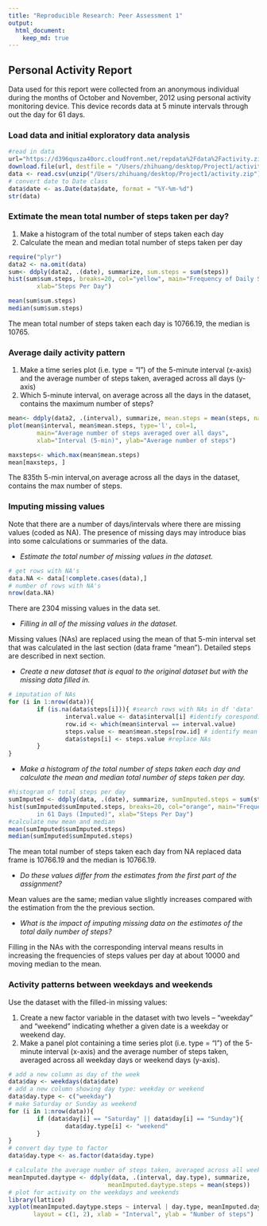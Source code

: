 ```yaml
---
title: "Reproducible Research: Peer Assessment 1"
output: 
  html_document:
    keep_md: true
---
```


## Personal Activity Report

Data used for this report were collected from an anonymous individual during the months of October and November, 2012 using personal activity monitoring device. This device records data at 5 minute intervals through out the day for 61 days. 

### Load data and initial exploratory data analysis

```r
#read in data
url="https://d396qusza40orc.cloudfront.net/repdata%2Fdata%2Factivity.zip"
download.file(url, destfile = "/Users/zhihuang/desktop/Project1/activity.zip", method="curl")
data <- read.csv(unzip("/Users/zhihuang/desktop/Project1/activity.zip"))
# convert date to Date class
data$date <- as.Date(data$date, format = "%Y-%m-%d") 
str(data)
```

### Extimate the mean total number of steps taken per day?

1. Make a histogram of the total number of steps taken each day
2. Calculate the mean and median total number of steps taken per day  

```r
require("plyr")
data2 <- na.omit(data)
sum<- ddply(data2, .(date), summarize, sum.steps = sum(steps))
hist(sum$sum.steps, breaks=20, col="yellow", main="Frequency of Daily Steps in 61 Days", 
        xlab="Steps Per Day")
```

```r
mean(sum$sum.steps)
median(sum$sum.steps)
```
The mean total number of steps taken each day is 10766.19, the median is 10765.

### Average daily activity pattern

1. Make a time series plot (i.e. type = "l") of the 5-minute interval (x-axis) 
and the average number of steps taken, averaged across all days (y-axis)  
2. Which 5-minute interval, on average across all the days in the dataset,
contains the maximum number of steps?  
```r
mean<- ddply(data2, .(interval), summarize, mean.steps = mean(steps, na.rm = TRUE))
plot(mean$interval, mean$mean.steps, type='l', col=1, 
        main="Average number of steps averaged over all days", 
        xlab="Interval (5-min)", ylab="Average number of steps")
```

```r
maxsteps<- which.max(mean$mean.steps)
mean[maxsteps, ]
```

The 835th 5-min interval,on average across all the days in the dataset, contains the max number of steps.

### Imputing missing values

Note that there are a number of days/intervals where there are missing values (coded as NA). The presence of missing days may introduce bias into some calculations or summaries of the data.

* *Estimate the total number of missing values in the dataset.*  

```r
# get rows with NA's
data.NA <- data[!complete.cases(data),]
# number of rows with NA's
nrow(data.NA)
```
There are 2304 missing values in the data set.

* *Filling in all of the missing values in the dataset.*   

Missing values (NAs) are replaced using the mean of that 5-min interval set that was calculated in the last section (data frame "mean"). Detailed steps are described in next section.  

* *Create a new dataset that is equal to the original dataset but with the missing data filled in.*    

```r
# imputation of NAs
for (i in 1:nrow(data)){
        if (is.na(data$steps[i])){ #search rows with NAs in df 'data'
                interval.value <- data$interval[i] #identify coresponding interval value
                row.id <- which(mean$interval == interval.value) 
                steps.value <- mean$mean.steps[row.id] # identify mean step value in df 'mean'
                data$steps[i] <- steps.value #replace NAs
        }
}
```

* *Make a histogram of the total number of steps taken each day and calculate the mean and median total number of steps taken per day.*         

```r
#histogram of total steps per day
sumImputed <- ddply(data, .(date), summarize, sumImputed.steps = sum(steps, na.rm = TRUE))
hist(sumImputed$sumImputed.steps, breaks=20, col="orange", main="Frequency of Daily Steps 
        in 61 Days (Imputed)", xlab="Steps Per Day")
#calculate new mean and median
mean(sumImputed$sumImputed.steps)
median(sumImputed$sumImputed.steps)
```
The mean total number of steps taken each day from NA replaced data frame is 10766.19 and the median is 10766.19.

* *Do these values differ from the estimates from the first part of the assignment?*

Mean values are the same; median value slightly increases compared with the estimation from the the previous section.  

* *What is the impact of imputing missing data on the estimates of the total daily number of steps?*

Filling in the NAs with the corresponding interval means results in increasing the frequencies of steps values per day at about 10000 and moving median to the mean.    

### Activity patterns between weekdays and weekends

Use the dataset with the filled-in missing values:

1. Create a new factor variable in the dataset with two levels – “weekday” and “weekend” indicating whether a given date is a weekday or weekend day.  
2. Make a panel plot containing a time series plot (i.e. type = "l") of the 5-minute interval (x-axis) and the average number of steps taken, averaged across all weekday days or weekend days (y-axis).

```r
# add a new column as day of the week 
data$day <- weekdays(data$date)
# add a new column showing day type: weekday or weekend
data$day.type <- c("weekday")
# make Saturday or Sunday as weekend
for (i in 1:nrow(data)){
        if (data$day[i] == "Saturday" || data$day[i] == "Sunday"){
                data$day.type[i] <- "weekend"
        }
}
# convert day type to factor
data$day.type <- as.factor(data$day.type)
```   

```r
# calculate the average number of steps taken, averaged across all weekday days or weekend days 
meanImputed.daytype <- ddply(data, .(interval, day.type), summarize, 
                            meanImputed.daytype.steps = mean(steps))
# plot for activity on the weekdays and weekends
library(lattice)
xyplot(meanImputed.daytype.steps ~ interval | day.type, meanImputed.daytype, type = "l", 
       layout = c(1, 2), xlab = "Interval", ylab = "Number of steps")
```


